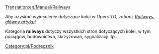 [[Translation:en/Manual/Railways]]


''Aby uzyskać wyjaśnienie dotyczące kolei w OpenTTD, zobacz [[pl/Manual/Tory kolejowe|Railways, główny artykuł]].''

Kategoria '''railways''' dotyczy wszystkich stron dotyczących kolei, w tym pociągów, budownictwa, skrzyżowań, sygnalizacji itp..

<!--[[Category:Manual]]-->[[Category:pl/Podręcznik]]